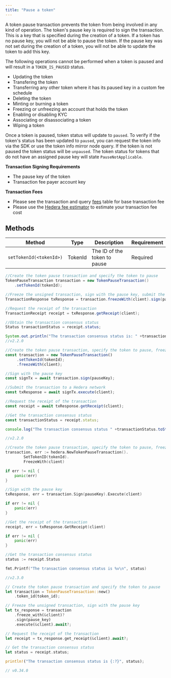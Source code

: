 ```yaml
---
title: "Pause a token"
---
```



A token pause transaction prevents the token from being involved in any kind of operation. The token's pause key is required to sign the transaction. This is a key that is specified during the creation of a token. If a token has no pause key, you will not be able to pause the token. If the pause key was not set during the creation of a token, you will not be able to update the token to add this key.

The following operations cannot be performed when a token is paused and will result in a `TOKEN_IS_PAUSED` status.

* Updating the token
* Transfering the token
* Transferring any other token where it has its paused key in a custom fee schedule
* Deleting the token
* Minting or burning a token
* Freezing or unfreezing an account that holds the token
* Enabling or disabling KYC
* Associating or disassociating a token
* Wiping a token

Once a token is paused, token status will update to `paused`. To verify if the token's status has been updated to `paused`, you can request the token info via the SDK or use the token info mirror node query. If the token is not paused the token status will be `unpaused`. The token status for tokens that do not have an assigned pause key will state `PauseNotApplicable`.

**Transaction Signing Requirements**

* The pause key of the token
* Transaction fee payer account key

**Transaction Fees**

* Please see the transaction and query [fees](/hedera/networks/mainnet/fees#transaction-and-query-fees) table for base transaction fee
* Please use the [Hedera fee estimator](https://hedera.com/fees) to estimate your transaction fee cost

## Methods

| Method                  | Type    | Description                  | Requirement |
| ----------------------- | ------- | ---------------------------- | ----------- |
| `setTokenId(<tokenId>)` | TokenId | The ID of the token to pause | Required    |

<CodeGroup>

```java Java
//Create the token pause transaction and specify the token to pause
TokenPauseTransaction transaction = new TokenPauseTransaction()
    .setTokenId(tokenId);

//Freeze the unsigned transaction, sign with the pause key, submit the transaction to a Hedera network
TransactionResponse txResponse = transaction.freezeWith(client).sign(pauseKey).execute(client);

//Request the receipt of the transaction
TransactionReceipt receipt = txResponse.getReceipt(client);

//Obtain the transaction consensus status
Status transactionStatus = receipt.status;

System.out.println("The transaction consensus status is: " +transactionStatus);
//v2.2.0
```


```javascript JavaScript
//Create the token pause transaction, specify the token to pause, freeze the unsigned transaction for signing
const transaction = new TokenPauseTransaction()
     .setTokenId(tokenId);
     .freezeWith(client);

//Sign with the pause key 
const signTx = await transaction.sign(pauseKey);

//Submit the transaction to a Hedera network    
const txResponse = await signTx.execute(client);

//Request the receipt of the transaction
const receipt = await txResponse.getReceipt(client);

//Get the transaction consensus status
const transactionStatus = receipt.status;

console.log("The transaction consensus status " +transactionStatus.toString());

//v2.2.0
```


```go Go
//Create the token pause transaction, specify the token to pause, freeze the unsigned transaction for signing
transaction, err := hedera.NewTokenPauseTransaction().
        SetTokenID(tokenId).
        FreezeWith(client)

if err != nil {
    panic(err)
}

//Sign with the pause key 
txResponse, err = transaction.Sign(pauseKey).Execute(client)

if err != nil {
    panic(err)
}

//Get the receipt of the transaction
receipt, err = txResponse.GetReceipt(client)

if err != nil {
    panic(err)
}

//Get the transaction consensus status
status := receipt.Status

fmt.Printf("The transaction consensus status is %v\n", status)

//v2.3.0
```


```rust Rust
// Create the token pause transaction and specify the token to pause
let transaction = TokenPauseTransaction::new()
    .token_id(token_id);

// Freeze the unsigned transaction, sign with the pause key
let tx_response = transaction
    .freeze_with(&client)?
    .sign(pause_key)
    .execute(&client).await?;

// Request the receipt of the transaction
let receipt = tx_response.get_receipt(&client).await?;

// Get the transaction consensus status
let status = receipt.status;

println!("The transaction consensus status is {:?}", status);

// v0.34.0
```

</CodeGroup>
